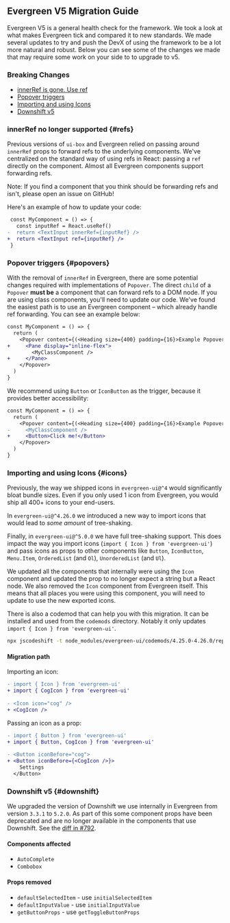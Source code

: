 

## Evergreen V5 Migration Guide

Evergreen V5 is a general health check for the framework. We took a look at what makes Evergreen tick
and compared it to new standards. We made several updates to try and push the DevX of using the framework
to be a lot more natural and robust. Below you can see some of the changes we made that may require some
work on your side to to upgrade to v5.

### Breaking Changes

 - [innerRef is gone. Use ref](#refs)
 - [Popover triggers](#popovers)
 - [Importing and using Icons](#icons)
 - [Downshift v5](#downshift)

### innerRef no longer supported {#refs}

Previous versions of `ui-box` and Evergreen relied on passing around `innerRef` props to forward refs to the underlying components.
We've centralized on the standard way of using refs in React: passing a `ref` directly on the component. Almost all Evergreen components
support forwarding refs.

Note: If you find a component that you think should be forwarding refs and isn't, please open an issue on GitHub!

Here's an example of how to update your code:

```diff static
 const MyComponent = () => {
   const inputRef = React.useRef()
-  return <TextInput innerRef={inputRef} />
+  return <TextInput ref={inputRef} />
 }
```

### Popover triggers {#popovers}
With the removal of `innerRef` in Evergreen, there are some potential changes required with implementations of `Popover`.
The direct `child` of a `Popover` **must be** a component that can forward refs to a DOM node. If you are using class components,
you'll need to update our code. We've found the easiest path is to use an Evergreen component – which already handle ref forwarding.
You can see an example below:

```diff static
const MyComponent = () => {
  return (
    <Popover content={(<Heading size={400} padding={16}>Example Popover</Heading>)}
+     <Pane display="inline-flex">
        <MyClassComponent />
+     </Pane>
    </Popover>
  )
}
```

We recommend using `Button` or `IconButton` as the trigger, because it provides better accessibility:

```diff static
const MyComponent = () => {
  return (
    <Popover content={(<Heading size={400} padding={16}>Example Popover</Heading>)}
-     <MyClassComponent />
+     <Button>Click me!</Button>
    </Popover>
  )
}
```

### Importing and using Icons {#icons}

Previously, the way we shipped icons in `evergreen-ui@^4` would significantly bloat bundle sizes. Even if you only
used 1 icon from Evergreen, you would ship all 400+ icons to your end-users.

In `evergreen-ui@^4.26.0` we introduced a new way to import icons that would lead to _some amount_ of tree-shaking.

Finally, in `evergreen-ui@^5.0.0` we have full tree-shaking support. This does impact the way you import icons (`import { Icon } from 'evergreen-ui'`) and pass
icons as props to other components like `Button`, `IconButton`, `Menu.Item`, `OrderedList` (and `Ol`), `UnorderedList` (and `Ul`).

We updated all the components that internally were using the `Icon` component and updated the prop to no longer expect a string but a React node.
We also removed the `Icon` component from Evergreen itself. This means that all places you were using this component, you will need to
update to use the new exported icons.

There is also a codemod that can help you with this migration. It can be installed and used from the `codemods` directory. Notably it only
updates `import { Icon } from 'evergreen-ui'`.

```sh static
npx jscodeshift -t node_modules/evergreen-ui/codemods/4.25.0-4.26.0/replace-icon-imports.js --parser=tsx --extensions=js,ts,tsx <your file target> --dry --print
```

#### Migration path

Importing an icon:

```diff static
- import { Icon } from 'evergreen-ui'
+ import { CogIcon } from 'evergreen-ui'
 
- <Icon icon="cog" />
+ <CogIcon />
```

Passing an icon as a prop:

```diff static
- import { Button } from 'evergreen-ui'
+ import { Button, CogIcon } from 'evergreen-ui'
 
- <Button iconBefore="cog">
+ <Button iconBefore={<CogIcon />}>
    Settings
  </Button>
```

### Downshift v5 {#downshift}

We upgraded the version of Downshift we use internally in Evergreen from version `3.3.1` to `5.2.0`. As part of this some
component props have been deprecated and are no longer available in the components that use Downshift.
See the [diff in #792](https://github.com/segmentio/evergreen/pull/792).

#### Components affected
 - `AutoComplete`
 - `Combobox`

#### Props removed
 - `defaultSelectedItem` - use `initialSelectedItem`
 - `defaultInputValue` - use `initialInputValue`
 - `getButtonProps` - use `getToggleButtonProps`

